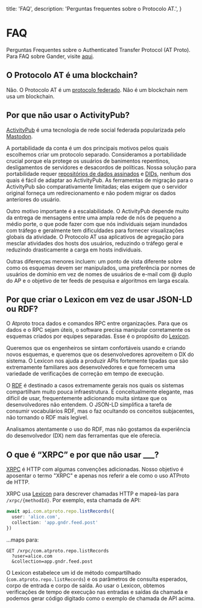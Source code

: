   title: 'FAQ',
  description:
    'Perguntas frequentes sobre o Protocolo AT.',
}

# FAQ

Perguntas Frequentes sobre o Authenticated Transfer Protocol (AT Proto). Para FAQ sobre Gander, visite [aqui](https://gndr.social/about/faq).

## O Protocolo AT é uma blockchain?

Não. O Protocolo AT é um [protocolo federado](https://en.wikipedia.org/wiki/Federation_(information_technology)). Não é um blockchain nem usa um blockchain.

## Por que não usar o ActivityPub?

[ActivityPub](https://en.wikipedia.org/wiki/ActivityPub) é uma tecnologia de rede social federada popularizada pelo [Mastodon](https://joinmastodon.org/).

A portabilidade da conta é um dos principais motivos pelos quais escolhemos criar um protocolo separado. Consideramos a portabilidade crucial porque ela protege os usuários de banimentos repentinos, desligamentos de servidores e desacordos de políticas. Nossa solução para portabilidade requer [repositórios de dados assinados](/guides/data-repos) e [DIDs](/guides/identity), nenhum dos quais é fácil de adaptar ao ActivityPub. As ferramentas de migração para o ActivityPub são comparativamente limitadas; elas exigem que o servidor original forneça um redirecionamento e não podem migrar os dados anteriores do usuário.

Outro motivo importante é a escalabilidade. O ActivityPub depende muito da entrega de mensagens entre uma ampla rede de nós de pequeno a médio porte, o que pode fazer com que nós individuais sejam inundados com tráfego e geralmente tem dificuldades para fornecer visualizações globais da atividade. O Protocolo AT usa aplicativos de agregação para mesclar atividades dos hosts dos usuários, reduzindo o tráfego geral e reduzindo drasticamente a carga em hosts individuais.

Outras diferenças menores incluem: um ponto de vista diferente sobre como os esquemas devem ser manipulados, uma preferência por nomes de usuários de domínio em vez de nomes de usuários de e-mail com @ duplo do AP e o objetivo de ter feeds de pesquisa e algoritmos em larga escala.

## Por que criar o Lexicon em vez de usar JSON-LD ou RDF?

O Atproto troca dados e comandos RPC entre organizações. Para que os dados e o RPC sejam úteis, o software precisa manipular corretamente os esquemas criados por equipes separadas. Esse é o propósito do [Lexicon](/guides/lexicon).

Queremos que os engenheiros se sintam confortáveis ​​usando e criando novos esquemas, e queremos que os desenvolvedores aproveitem o DX do sistema. O Lexicon nos ajuda a produzir APIs fortemente tipadas que são extremamente familiares aos desenvolvedores e que fornecem uma variedade de verificações de correção em tempo de execução.

O [RDF](https://en.wikipedia.org/wiki/Resource_Description_Framework) é destinado a casos extremamente gerais nos quais os sistemas compartilham muito pouca infraestrutura. É conceitualmente elegante, mas difícil de usar, frequentemente adicionando muita sintaxe que os desenvolvedores não entendem. O JSON-LD simplifica a tarefa de consumir vocabulários RDF, mas o faz ocultando os conceitos subjacentes, não tornando o RDF mais legível.

Analisamos atentamente o uso do RDF, mas não gostamos da experiência do desenvolvedor (DX) nem das ferramentas que ele oferecia.

## O que é “XRPC” e por que não usar ___?

[XRPC](/specs/xrpc) é HTTP com algumas convenções adicionadas. Nosso objetivo é aposentar o termo "XRPC" e apenas nos referir a ele como o uso ATProto de HTTP.

XRPC usa [Lexicon](/guides/lexicon) para descrever chamadas HTTP e mapeá-las para `/xrpc/{methodId}`. Por exemplo, esta chamada de API:

```typescript
await api.com.atproto.repo.listRecords({
  user: 'alice.com',
  collection: 'app.gndr.feed.post'
})
```

...maps para:

```text
GET /xrpc/com.atproto.repo.listRecords
  ?user=alice.com
  &collection=app.gndr.feed.post
```

O Lexicon estabelece um id de método compartilhado (`com.atproto.repo.listRecords`) e os parâmetros de consulta esperados, corpo de entrada e corpo de saída. Ao usar o Lexicon, obtemos verificações de tempo de execução nas entradas e saídas da chamada e podemos gerar código digitado como o exemplo de chamada de API acima.